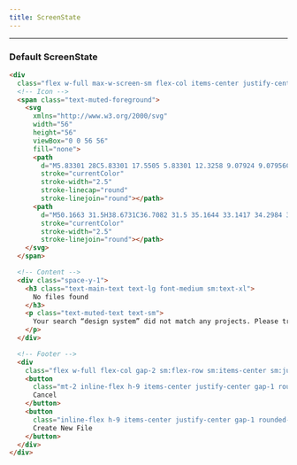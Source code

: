 ```yaml
---
title: ScreenState
---
```


---


### Default ScreenState

<DefaultScreenState />

```html title="screen-state.html"
<div
  class="flex w-full max-w-screen-sm flex-col items-center justify-center space-y-3 rounded-2xl bg-surface p-6 text-center sm:space-y-6">
  <!-- Icon -->
  <span class="text-muted-foreground">
    <svg
      xmlns="http://www.w3.org/2000/svg"
      width="56"
      height="56"
      viewBox="0 0 56 56"
      fill="none">
      <path
        d="M5.83301 28C5.83301 17.5505 5.83301 12.3258 9.07924 9.07956C12.3255 5.83333 17.5502 5.83333 27.9997 5.83333C38.4491 5.83333 43.6739 5.83333 46.9201 9.07956C50.1663 12.3258 50.1663 17.5505 50.1663 28C50.1663 38.4495 50.1663 43.6742 46.9201 46.9204C43.6739 50.1667 38.4491 50.1667 27.9997 50.1667C17.5502 50.1667 12.3255 50.1667 9.07924 46.9204C5.83301 43.6742 5.83301 38.4495 5.83301 28Z"
        stroke="currentColor"
        stroke-width="2.5"
        stroke-linecap="round"
        stroke-linejoin="round"></path>
      <path
        d="M50.1663 31.5H38.6731C36.7082 31.5 35.1644 33.1417 34.2984 34.8769C33.3576 36.7619 31.4737 38.5 27.9997 38.5C24.5256 38.5 22.6417 36.7619 21.7009 34.8769C20.835 33.1417 19.2911 31.5 17.3262 31.5H5.83301"
        stroke="currentColor"
        stroke-width="2.5"
        stroke-linejoin="round"></path>
    </svg>
  </span>

  <!-- Content -->
  <div class="space-y-1">
    <h3 class="text-main-text text-lg font-medium sm:text-xl">
      No files found
    </h3>
    <p class="text-muted-text text-sm">
      Your search “design system” did not match any projects. Please try again.
    </p>
  </div>

  <!-- Footer -->
  <div
    class="flex w-full flex-col gap-2 sm:flex-row sm:items-center sm:justify-center">
    <button
      class="mt-2 inline-flex h-9 items-center justify-center gap-1 rounded-md border border-border px-3 text-sm transition-colors duration-150 hover:bg-accent hover:text-accent-foreground active:brightness-95 disabled:pointer-events-none disabled:opacity-80 disabled:brightness-75 sm:mt-0 sm:h-10">
      Cancel
    </button>
    <button
      class="inline-flex h-9 items-center justify-center gap-1 rounded-md bg-primary px-3 text-sm text-primary-foreground transition-colors duration-150 hover:bg-primary/90 active:brightness-95 disabled:pointer-events-none disabled:opacity-80 disabled:brightness-75 sm:h-10">
      Create New File
    </button>
  </div>
</div>
```
